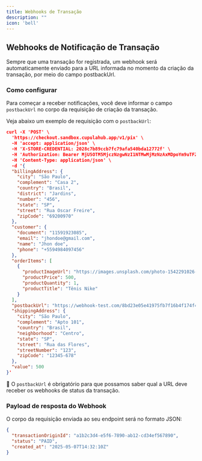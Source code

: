 ```yaml
---
title: Webhooks de Transação
description: ""
icon: 'bell'
---
```


## Webhooks de Notificação de Transação

Sempre que uma transação for registrada, um webhook será automaticamente enviado para a URL informada no momento da criação da transação, por meio do campo postbackUrl.

### Como configurar

Para começar a receber notificações, você deve informar o campo `postbackUrl` no corpo da requisição de criação da transação.

Veja abaixo um exemplo de requisição com o `postbackUrl`:

```json
curl -X 'POST' \
  'https://checkout.sandbox.cupulahub.app/v1/pix' \
  -H 'accept: application/json' \
  -H 'X-STORE-CREDENTIAL: 2028c7b89ccb7fc79afa540bda12772f' \
  -H 'Authorization: Bearer MjU5OTM5MjczNzgwNzI1NTMwMjMzNzAxMDpoYm9uTFZ5KFVrdWdMeXJZQiZLTF5yTlBIdmNuTipoSg==' \
  -H 'Content-Type: application/json' \
  -d '{
  "billingAddress": {
    "city": "São Paulo",
    "complement": "Casa 2",
    "country": "Brasil",
    "district": "Jardins",
    "number": "456",
    "state": "SP",
    "street": "Rua Oscar Freire",
    "zipCode": "69200970"
  },
  "customer": {
    "document": "11591923085",
    "email": "jhondoe@gmail.com",
    "name": "Jhon doe",
    "phone": "+5594984097456"
  },
  "orderItems": [
    {
      "productImageUrl": "https://images.unsplash.com/photo-1542291026-7eec264c27ff?q=80&w=2070&auto=format&fit=crop&ixlib=rb-4.0.3&ixid=M3wxMjA3fDB8MHxwaG90by1wYWdlfHx8fGVufDB8fHx8fA%3D%3D",
      "productPrice": 500,
      "productQuantity": 1,
      "productTitle": "Tênis Nike"
    }
  ],
  "postbackUrl": "https://webhook-test.com/8bd23e05e41975fb7f16b4f174f4ad8f",
  "shippingAddress": {
    "city": "São Paulo",
    "complement": "Apto 101",
    "country": "Brasil",
    "neighborhood": "Centro",
    "state": "SP",
    "street": "Rua das Flores",
    "streetNumber": "123",
    "zipCode": "12345-678"
  },
  "value": 500
}'
````

📌 O `postbackUrl` é obrigatório para que possamos saber qual a URL deve receber os webhooks de status da transação.

### Payload de resposta do Webhook

O corpo da requisição enviada ao seu endpoint será no formato JSON:

```json
{
  "transactionOriginId": "a1b2c3d4-e5f6-7890-ab12-cd34ef567890",
  "status": "PAID",
  "created_at": "2025-05-07T14:32:10Z"
}
